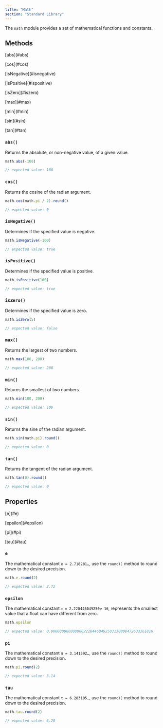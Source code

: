 ```yaml
---
title: "Math"
section: "Standard Library"
---
```


The `math` module provides a set of mathematical functions and constants.

## Methods

<Collection>
  <p>[abs](#abs)</p>
  <p>[cos](#cos)</p>
  <p>[isNegative](#isnegative)</p>
  <p>[isPositive](#ispositive)</p>
  <p>[isZero](#iszero)</p>
  <p>[max](#max)</p>
  <p>[min](#min)</p>
  <p>[sin](#sin)</p>
  <p>[tan](#tan)</p>
</Collection>

### `abs()`

Returns the absolute, or non-negative value, of a given value.

```typescript
math.abs(-100)

// expected value: 100
```

### `cos()`

Returns the cosine of the radian argument.

```typescript
math.cos(math.pi / 2).round()

// expected value: 0
```

### `isNegative()`

Determines if the specified value is negative.

```typescript
math.isNegative(-100)

// expected value: true
```

### `isPositive()`

Determines if the specified value is positive.

```typescript
math.isPositive(100)

// expected value: true
```

### `isZero()`

Determines if the specified value is zero.

```typescript
math.isZero(5)

// expected value: false
```

### `max()`

Returns the largest of two numbers.

```typescript
math.max(100, 200)

// expected value: 200
```

### `min()`

Returns the smallest of two numbers.

```typescript
math.min(100, 200)

// expected value: 100
```

### `sin()`

Returns the sine of the radian argument.

```typescript
math.sin(math.pi).round()

// expected value: 0
```

### `tan()`

Returns the tangent of the radian argument.

```typescript
math.tan(0).round()

// expected value: 0
```

## Properties

<Collection>
  <p>[e](#e)</p>
  <p>[epsilon](#epsilon)</p>
  <p>[pi](#pi)</p>
  <p>[tau](#tau)</p>
</Collection>

### `e`
The mathematical constant `e = 2.718281…`, use the `round()` method to round down to the desired precision.

```typescript
math.e.round(2)

// expected value: 2.72
```

### `epsilon`
The mathematical constant `𝜀 = 2.220446049250e-16`, represents the smallest value that a float can have different from zero.

```typescript
math.epsilon

// expected value: 0.00000000000000022204460492503130808472633361816
```

### `pi`
The mathematical constant `π = 3.141592…`, use the `round()` method to round down to the desired precision.

```typescript
math.pi.round(2)

// expected value: 3.14
```

### `tau`
The mathematical constant `τ = 6.283185…`, use the `round()` method to round down to the desired precision.

```typescript
math.tau.round(2)

// expected value: 6.28
```
